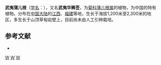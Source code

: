 {{Speciesbox 
| genus = Sinosenecio
| species = wuyiensis
| authority = [[陈艺林|Y. L. Chen]]
}}

'''武夷蒲儿根'''（[[学名|学名]]：{{lang|la|'''''Sinosenecio wuyiensis'''''}}），又名'''武夷华豨莶'''，为[[菊科|菊科]][[蒲儿根属|蒲儿根属]]的植物，为中国的特有植物。分布在[[中国大陆|中国大陆]]的[[江西|江西]]、[[福建|福建]]等地，生长于海拔1,200米至2,300米的地区，多生长于山顶草甸岩壁上，目前尚未由人工引种栽培。

== 参考文献 ==
<div class="references-small">
* {{cite web| url =http://www.bioinfo.cn/db05/KmzwSpecies.php?action=view&id=5529| title =武夷华豨莶| work =《中国高等植物数据库全库》| publisher =中国科学院微生物研究所| author =昆明植物研究所| accessdate =2009-02-24| deadurl =yes| archiveurl =https://web.archive.org/web/20160305064314/http://www.bioinfo.cn/db05/KmzwSpecies.php?action=view&id=5529| archivedate =2016-03-05}}
</div>
{{Taxonbar|from=Q11123945}}

[[Category:蒲儿根属|W]]
[[Category:江西植物|W]]
[[Category:福建植物|W]]